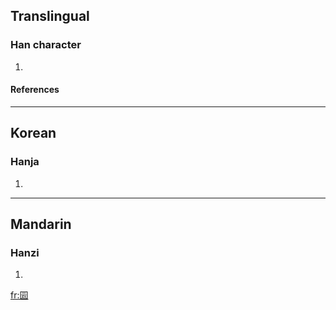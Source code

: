 ==Translingual==
===Han character===
{{Han char|rn=31|rad=囗|as=04|sn=7|four=|canj=田一一戈 (WMMI)}}
# {{defn|Han|sort=囗04}}
====References====
{{Han ref|kx=0217.120|dkj=04709|dj=0444.150|hdz=10714.050|uh=56E9|ud=22249}}
----
==Korean==
===Hanja===
{{ko-hanja|hangeul=운|rv=un|mr=un}}
# {{defn|Korean}}
----
==Mandarin==
===Hanzi===
{{cmn-hanzi|pin=[[yùn]] (yun4)|wg=yün<sup>4</sup>}}
# {{defn|Mandarin}}

[[fr:囩]]